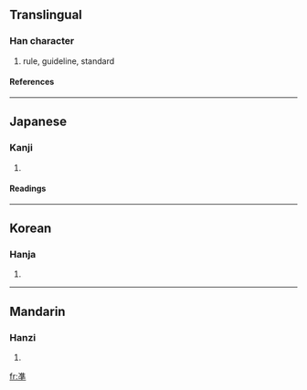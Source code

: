{{see|準}}

==Translingual==
===Han character===
{{Han char|rn=15|rad=冫|as=10|sn=12|four=|canj=戈土十 (IGJ)}}
# rule, guideline, standard
====References====
{{Han ref|kx=0133.211|dkj=01695|hdz=10300.040|uh=51D6|ud=20950}}
----
==Japanese==
===Kanji===
{{ja-kanji|grade=|rs=冫10}}
# {{defn|Japanese}}
====Readings====
{{ja-readings|on=[[じゅん]] (jun), [[せつ]] (setsu)|kun=[[ひとしい]] (hitoshii), [[みずもり]] (mizumori), [[のり]] (nori)}}
----
==Korean==
===Hanja===
{{ko-hanja|hangeul=준|rv=jun|mr=chun}}
# {{defn|Korean}}
----
==Mandarin==
===Hanzi===
{{cmn-hanzi|pin=[[zhuěn]] ([[zhuen3]])|wg=<sup>3</sup>}}
# {{defn|Mandarin}}

[[fr:凖]]